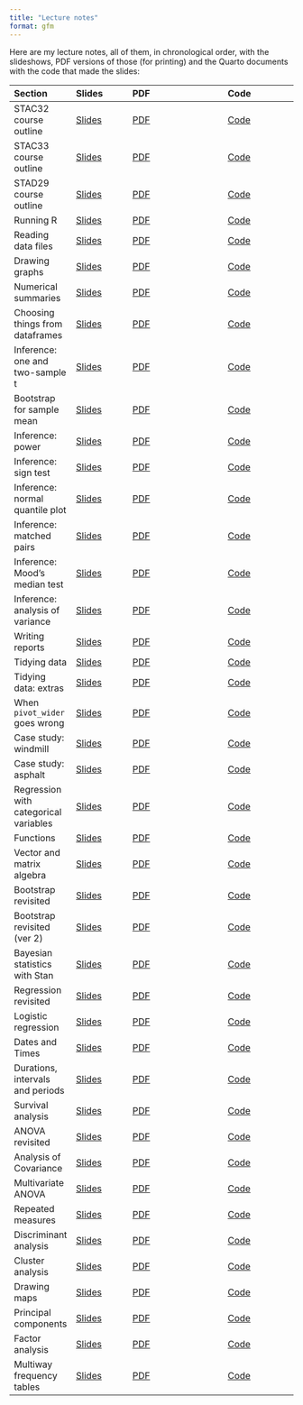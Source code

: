 ```yaml
---
title: "Lecture notes"
format: gfm
---
```


Here are my lecture notes, all of them, in chronological order, with the slideshows, PDF versions of those (for printing) and the Quarto documents with the code that made the slides:

| Section | Slides | PDF | Code |
|:--------|:--------|:--------------|:----------|
|STAC32 course outline | [Slides](http://ritsokiguess.site/lecture-notes/outline_c32.html) | [PDF](https://raw.githubusercontent.com/nxskok/lecture-notes/master/outline_c32.pdf) | [Code](https://raw.githubusercontent.com/nxskok/lecture-notes/master/outline_c32.qmd) |
|STAC33 course outline | [Slides](http://ritsokiguess.site/lecture-notes/outline_c33.html) | [PDF](https://raw.githubusercontent.com/nxskok/lecture-notes/master/outline_c33.pdf) | [Code](https://raw.githubusercontent.com/nxskok/lecture-notes/master/outline_c33.qmd) |
|STAD29 course outline | [Slides](http://ritsokiguess.site/lecture-notes/outline_d29.html) | [PDF](https://raw.githubusercontent.com/nxskok/lecture-notes/master/outline_d29.pdf) | [Code](https://raw.githubusercontent.com/nxskok/lecture-notes/master/outline_d29.qmd) |
|Running R | [Slides](http://ritsokiguess.site/lecture-notes/running.html) | [PDF](https://raw.githubusercontent.com/nxskok/lecture-notes/master/running.pdf) | [Code](https://raw.githubusercontent.com/nxskok/lecture-notes/master/running.qmd) |
|Reading data files | [Slides](http://ritsokiguess.site/lecture-notes/readfile.html) | [PDF](https://raw.githubusercontent.com/nxskok/lecture-notes/master/readfile.pdf) | [Code](https://raw.githubusercontent.com/nxskok/lecture-notes/master/readfile.qmd) |
|Drawing graphs | [Slides](http://ritsokiguess.site/lecture-notes/graphs.html) | [PDF](https://raw.githubusercontent.com/nxskok/lecture-notes/master/graphs.pdf) | [Code](https://raw.githubusercontent.com/nxskok/lecture-notes/master/graphs.qmd) |
|Numerical summaries | [Slides](http://ritsokiguess.site/lecture-notes/numsum.html) | [PDF](https://raw.githubusercontent.com/nxskok/lecture-notes/master/numsum.pdf) | [Code](https://raw.githubusercontent.com/nxskok/lecture-notes/master/numsum.qmd) |
|Choosing things from dataframes| [Slides](http://ritsokiguess.site/lecture-notes/choosing.html) | [PDF](https://raw.githubusercontent.com/nxskok/lecture-notes/master/choosing.pdf) | [Code](https://raw.githubusercontent.com/nxskok/lecture-notes/master/choosing.qmd) |
|Inference: one and two-sample t | [Slides](http://ritsokiguess.site/lecture-notes/inference_1.html) | [PDF](https://raw.githubusercontent.com/nxskok/lecture-notes/master/inference_1.pdf) | [Code](https://raw.githubusercontent.com/nxskok/lecture-notes/master/inference_1.qmd) | 
|Bootstrap for sample mean | [Slides](http://ritsokiguess.site/lecture-notes/bootstrap_R.html) | [PDF](https://raw.githubusercontent.com/nxskok/lecture-notes/master/bootstrap_R.pdf) | [Code](https://raw.githubusercontent.com/nxskok/lecture-notes/master/bootstrap_R.qmd) |
|Inference: power | [Slides](http://ritsokiguess.site/lecture-notes/inference_2.html) | [PDF](https://raw.githubusercontent.com/nxskok/lecture-notes/master/inference_2.pdf) | [Code](https://raw.githubusercontent.com/nxskok/lecture-notes/master/inference_2.qmd) |
|Inference: sign test | [Slides](http://ritsokiguess.site/lecture-notes/inference_3.html) | [PDF](https://raw.githubusercontent.com/nxskok/lecture-notes/master/inference_3.pdf) | [Code](https://raw.githubusercontent.com/nxskok/lecture-notes/master/inference_3.qmd) |
|Inference: normal quantile plot | [Slides](http://ritsokiguess.site/lecture-notes/inference_4a.html) | [PDF](https://raw.githubusercontent.com/nxskok/lecture-notes/master/inference_4a.pdf) | [Code](https://raw.githubusercontent.com/nxskok/lecture-notes/master/inference_4a.qmd) |
|Inference: matched pairs | [Slides](http://ritsokiguess.site/lecture-notes/inference_4b.html) | [PDF](https://raw.githubusercontent.com/nxskok/lecture-notes/master/inference_4b.pdf) | [Code](https://raw.githubusercontent.com/nxskok/lecture-notes/master/inference_4b.qmd) |
|Inference: Mood's median test | [Slides](http://ritsokiguess.site/lecture-notes/inference_5a.html) | [PDF](https://raw.githubusercontent.com/nxskok/lecture-notes/master/inference_5a.pdf) | [Code](https://raw.githubusercontent.com/nxskok/lecture-notes/master/inference_5a.qmd) |
|Inference: analysis of variance | [Slides](http://ritsokiguess.site/lecture-notes/inference_5b.html) | [PDF](https://raw.githubusercontent.com/nxskok/lecture-notes/master/inference_5b.pdf) | [Code](https://raw.githubusercontent.com/nxskok/lecture-notes/master/inference_5b.qmd) |
|Writing reports | [Slides](http://ritsokiguess.site/lecture-notes/reports.html) |[PDF](https://raw.githubusercontent.com/nxskok/lecture-notes/master/reports.pdf) |[Code](https://raw.githubusercontent.com/nxskok/lecture-notes/master/reports.qmd) |
|Tidying data | [Slides](http://ritsokiguess.site/lecture-notes/tidying.html) | [PDF](https://raw.githubusercontent.com/nxskok/lecture-notes/master/tidying.pdf) | [Code](https://raw.githubusercontent.com/nxskok/lecture-notes/master/tidying.qmd) |
|Tidying data: extras | [Slides](http://ritsokiguess.site/lecture-notes/tidy_extra.html) | [PDF](https://raw.githubusercontent.com/nxskok/lecture-notes/master/tidy_extra.pdf) | [Code](https://raw.githubusercontent.com/nxskok/lecture-notes/master/tidy_extra.qmd) |
|When `pivot_wider` goes wrong | [Slides](http://ritsokiguess.site/lecture-notes/wider_wrong.html) | [PDF](https://raw.githubusercontent.com/nxskok/lecture-notes/master/wider_wrong.pdf) | [Code](https://raw.githubusercontent.com/nxskok/lecture-notes/master/wider_wrong.qmd) |
|Case study: windmill | [Slides](http://ritsokiguess.site/lecture-notes/windmill.html) | [PDF](https://raw.githubusercontent.com/nxskok/lecture-notes/master/windmill.pdf) | [Code](https://raw.githubusercontent.com/nxskok/lecture-notes/master/windmill.qmd) |
|Case study: asphalt | [Slides](http://ritsokiguess.site/lecture-notes/asphalt.html) | [PDF](https://raw.githubusercontent.com/nxskok/lecture-notes/master/asphalt.pdf) | [Code](https://raw.githubusercontent.com/nxskok/lecture-notes/master/asphalt.qmd) |
|Regression with categorical variables | [Slides](http://ritsokiguess.site/lecture-notes/with_categ.html) | [PDF](https://raw.githubusercontent.com/nxskok/lecture-notes/master/with_categ.pdf) | [Code](https://raw.githubusercontent.com/nxskok/lecture-notes/master/with_categ.qmd) |
|Functions | [Slides](http://ritsokiguess.site/lecture-notes/functions.html) | [PDF](https://raw.githubusercontent.com/nxskok/lecture-notes/master/functions.pdf) | [Code](https://raw.githubusercontent.com/nxskok/lecture-notes/master/functions.qmd) |
|Vector and matrix algebra | [Slides](http://ritsokiguess.site/lecture-notes/vector_matrix.html) | [PDF](https://raw.githubusercontent.com/nxskok/lecture-notes/master/vector_matrix.pdf) |  [Code](https://raw.githubusercontent.com/nxskok/lecture-notes/master/vector_matrix.qmd) |
|Bootstrap revisited | [Slides](http://ritsokiguess.site/lecture-notes/bootstrap.html) | [PDF](https://raw.githubusercontent.com/nxskok/lecture-notes/master/bootstrap.pdf) | [Code](https://raw.githubusercontent.com/nxskok/lecture-notes/master/bootstrap.qmd) |
|Bootstrap revisited (ver 2)| [Slides](http://ritsokiguess.site/lecture-notes/bootstrap_c33.html) | [PDF](https://raw.githubusercontent.com/nxskok/lecture-notes/master/bootstrap_c33.pdf) | [Code](https://raw.githubusercontent.com/nxskok/lecture-notes/master/bootstrap_c33.qmd) |
|Bayesian statistics with Stan | [Slides](http://ritsokiguess.site/lecture-notes/rstan.html) | [PDF](https://raw.githubusercontent.com/nxskok/lecture-notes/master/rstan.pdf) | [Code](https://raw.githubusercontent.com/nxskok/lecture-notes/master/rstan.qmd) |
|Regression revisited | [Slides](http://ritsokiguess.site/lecture-notes/regression.html) | [PDF](https://raw.githubusercontent.com/nxskok/lecture-notes/master/regression.pdf) | [Code](https://raw.githubusercontent.com/nxskok/lecture-notes/master/regression.qmd) |
|Logistic regression | [Slides](http://ritsokiguess.site/lecture-notes/logistic.html) | [PDF](https://raw.githubusercontent.com/nxskok/lecture-notes/master/logistic.pdf) | [Code](https://raw.githubusercontent.com/nxskok/lecture-notes/master/logistic.qmd) |
|Dates and Times | [Slides](http://ritsokiguess.site/lecture-notes/dates_and_times.html) | [PDF](https://raw.githubusercontent.com/nxskok/lecture-notes/master/dates_and_times.pdf) | [Code](https://raw.githubusercontent.com/nxskok/lecture-notes/master/dates_and_times.qmd) |
|Durations, intervals and periods | [Slides](http://ritsokiguess.site/lecture-notes/dip.html) | [PDF](https://raw.githubusercontent.com/nxskok/lecture-notes/master/dip.pdf) | [Code](https://raw.githubusercontent.com/nxskok/lecture-notes/master/dip.qmd) |
|Survival analysis| [Slides](http://ritsokiguess.site/lecture-notes/survival.html) |[PDF](https://raw.githubusercontent.com/nxskok/lecture-notes/master/survival.pdf) | [Code](https://raw.githubusercontent.com/nxskok/lecture-notes/master/survival.qmd) |
|ANOVA revisited | [Slides](http://ritsokiguess.site/lecture-notes/anova.html) | [PDF](https://raw.githubusercontent.com/nxskok/lecture-notes/master/anova.pdf) | [Code](https://raw.githubusercontent.com/nxskok/lecture-notes/master/anova.qmd) |
|Analysis of Covariance | [Slides](http://ritsokiguess.site/lecture-notes/ancova.html) | [PDF](https://raw.githubusercontent.com/nxskok/lecture-notes/master/ancova.pdf) | [Code](https://raw.githubusercontent.com/nxskok/lecture-notes/master/ancova.qmd) |
|Multivariate ANOVA | [Slides](http://ritsokiguess.site/lecture-notes/manova.html) | [PDF](https://raw.githubusercontent.com/nxskok/lecture-notes/master/manova.pdf) | [Code](https://raw.githubusercontent.com/nxskok/lecture-notes/master/manova.qmd) |
|Repeated measures | [Slides](http://ritsokiguess.site/lecture-notes/profile.html) | [PDF](https://raw.githubusercontent.com/nxskok/lecture-notes/master/profile.pdf) | [Code](https://raw.githubusercontent.com/nxskok/lecture-notes/master/profile.qmd) |
|Discriminant analysis | [Slides](http://ritsokiguess.site/lecture-notes/discrim.html) | [PDF](https://raw.githubusercontent.com/nxskok/lecture-notes/master/discrim.pdf) | [Code](https://raw.githubusercontent.com/nxskok/lecture-notes/master/discrim.qmd) |
|Cluster analysis | [Slides](http://ritsokiguess.site/lecture-notes/cluster.html) | [PDF](https://raw.githubusercontent.com/nxskok/lecture-notes/master/cluster.pdf) | [Code](https://raw.githubusercontent.com/nxskok/lecture-notes/master/cluster.qmd) |
|Drawing maps | [Slides](http://ritsokiguess.site/lecture-notes/mapping.html) | [PDF](https://raw.githubusercontent.com/nxskok/lecture-notes/master/mapping.pdf) | [Code](https://raw.githubusercontent.com/nxskok/lecture-notes/master/mapping.qmd) |
|Principal components | [Slides](http://ritsokiguess.site/lecture-notes/princomp.html) | [PDF](https://raw.githubusercontent.com/nxskok/lecture-notes/master/princomp.pdf) | [Code](https://raw.githubusercontent.com/nxskok/lecture-notes/master/princomp.qmd) |
|Factor analysis| [Slides](http://ritsokiguess.site/lecture-notes/factor.html) | [PDF](https://raw.githubusercontent.com/nxskok/lecture-notes/master/factor.pdf) | [Code](https://raw.githubusercontent.com/nxskok/lecture-notes/master/factor.qmd) |
|Multiway frequency tables| [Slides](http://ritsokiguess.site/lecture-notes/multiway.html) | [PDF](https://raw.githubusercontent.com/nxskok/lecture-notes/master/multiway.pdf) | [Code](https://raw.githubusercontent.com/nxskok/lecture-notes/master/multiway.qmd) |







